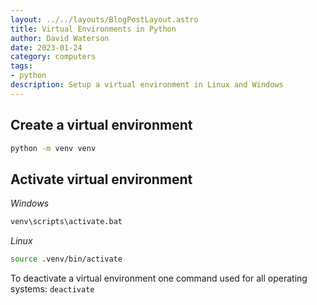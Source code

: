 ```yaml
---
layout: ../../layouts/BlogPostLayout.astro
title: Virtual Environments in Python
author: David Waterson
date: 2023-01-24
category: computers
tags:
- python
description: Setup a virtual environment in Linux and Windows  
---
```


## Create a virtual environment

```bash
python -m venv venv
```

## Activate virtual environment

*Windows*
```bash
venv\scripts\activate.bat
```   
*Linux*
```bash
source .venv/bin/activate
```
To deactivate a virtual environment one command used for all operating systems:
`deactivate`